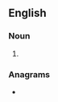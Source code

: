 ==English==

===Noun===
{{head|en|noun plural form}}

# {{plural of|cooker|lang=en}}

===Anagrams===
* {{anagrams|en|a=cekoors|Crookes|recooks}}